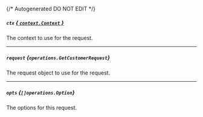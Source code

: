 {/* Autogenerated DO NOT EDIT  */}

##### `ctx` [*{ `context.Context` }*](https://pkg.go.dev/context#Context)
The context to use for the request.

---
##### `request` *{`operations.GetCustomerRequest`}*
The request object to use for the request.
<Collapsible openLabel={Labels.showProperties} closeLabel={Labels.hideProperties}>
    <GetCustomerRequest/>
</Collapsible>

---
##### `opts` *{`[]operations.Option`}*
The options for this request.


